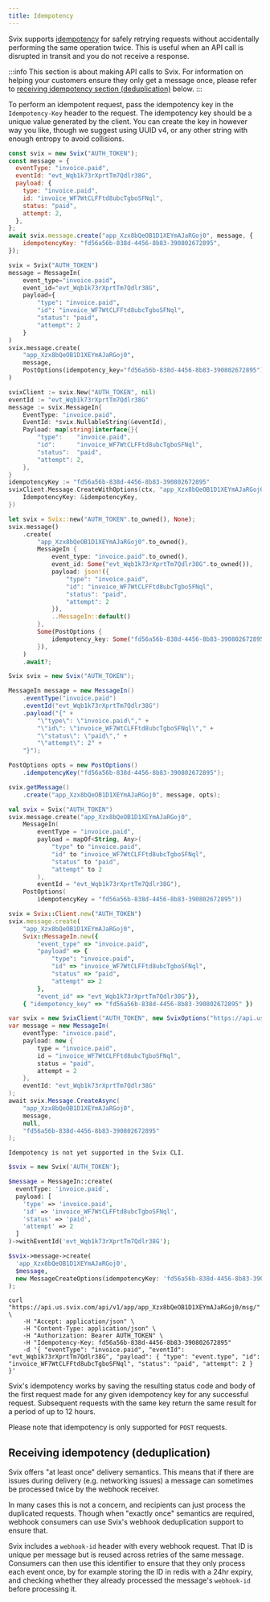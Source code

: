 ```yaml
---
title: Idempotency
---
```



Svix supports [idempotency](https://en.wikipedia.org/wiki/Idempotence) for safely retrying requests without accidentally performing the same operation twice. This is useful when an API call is disrupted in transit and you do not receive a response.

:::info
This section is about making API calls to Svix. For information on helping your customers ensure they only get a message once, please refer to [receiving idempotency section (deduplication)](#receiving-idempotency-deduplication) below.
:::

To perform an idempotent request, pass the idempotency key in the `Idempotency-Key` header to the request. The idempotency key should be a unique value generated by the client. You can create the key in however way you like, though we suggest using UUID v4, or any other string with enough entropy to avoid collisions.

<CodeTabs>
<TabItem value="js">

```js
const svix = new Svix("AUTH_TOKEN");
const message = {
  eventType: "invoice.paid",
  eventId: "evt_Wqb1k73rXprtTm7Qdlr38G",
  payload: {
    type: "invoice.paid",
    id: "invoice_WF7WtCLFFtd8ubcTgboSFNql",
    status: "paid",
    attempt: 2,
  },
};
await svix.message.create("app_Xzx8bQeOB1D1XEYmAJaRGoj0", message, {
    idempotencyKey: "fd56a56b-838d-4456-8b83-390802672895",
});
```

</TabItem>
<TabItem value="py">

```python
svix = Svix("AUTH_TOKEN")
message = MessageIn(
    event_type="invoice.paid",
    event_id="evt_Wqb1k73rXprtTm7Qdlr38G",
    payload={
        "type": "invoice.paid",
        "id": "invoice_WF7WtCLFFtd8ubcTgboSFNql",
        "status": "paid",
        "attempt": 2
    }
)
svix.message.create(
    "app_Xzx8bQeOB1D1XEYmAJaRGoj0",
    message,
    PostOptions(idempotency_key="fd56a56b-838d-4456-8b83-390802672895")
)
```

</TabItem>
<TabItem value="go">

```go
svixClient := svix.New("AUTH_TOKEN", nil)
eventId := "evt_Wqb1k73rXprtTm7Qdlr38G"
message := svix.MessageIn{
    EventType: "invoice.paid",
    EventId: *svix.NullableString(&eventId),
    Payload: map[string]interface{}{
        "type":    "invoice.paid",
        "id":      "invoice_WF7WtCLFFtd8ubcTgboSFNql",
        "status":  "paid",
        "attempt": 2,
    },
}
idempotencyKey := "fd56a56b-838d-4456-8b83-390802672895"
svixClient.Message.CreateWithOptions(ctx, "app_Xzx8bQeOB1D1XEYmAJaRGoj0", &message, &svix.PostOptions{
    IdempotencyKey: &idempotencyKey,
})
```

</TabItem>
<TabItem value="rust">

```rust
let svix = Svix::new("AUTH_TOKEN".to_owned(), None);
svix.message()
    .create(
        "app_Xzx8bQeOB1D1XEYmAJaRGoj0".to_owned(),
        MessageIn {
            event_type: "invoice.paid".to_owned(),
            event_id: Some("evt_Wqb1k73rXprtTm7Qdlr38G".to_owned()),
            payload: json!({
                "type": "invoice.paid",
                "id": "invoice_WF7WtCLFFtd8ubcTgboSFNql",
                "status": "paid",
                "attempt": 2
            }),
            ..MessageIn::default()
        },
        Some(PostOptions {
            idempotency_key: Some("fd56a56b-838d-4456-8b83-390802672895".to_owned()),
        }),
    )
    .await?;
```

</TabItem>
<TabItem value="java">

```java
Svix svix = new Svix("AUTH_TOKEN");

MessageIn message = new MessageIn()
    .eventType("invoice.paid")
    .eventId("evt_Wqb1k73rXprtTm7Qdlr38G")
    .payload("{" +
        "\"type\": \"invoice.paid\"," +
        "\"id\": \"invoice_WF7WtCLFFtd8ubcTgboSFNql\"," +
        "\"status\": \"paid\"," +
        "\"attempt\": 2" +
    "}");

PostOptions opts = new PostOptions()
    .idempotencyKey("fd56a56b-838d-4456-8b83-390802672895");

svix.getMessage()
    .create("app_Xzx8bQeOB1D1XEYmAJaRGoj0", message, opts);
```

</TabItem>
<TabItem value="kotlin">

```kotlin
val svix = Svix("AUTH_TOKEN")
svix.message.create("app_Xzx8bQeOB1D1XEYmAJaRGoj0",
    MessageIn(
        eventType = "invoice.paid",
        payload = mapOf<String, Any>(
            "type" to "invoice.paid",
            "id" to "invoice_WF7WtCLFFtd8ubcTgboSFNql",
            "status" to "paid",
            "attempt" to 2
        ),
        eventId = "evt_Wqb1k73rXprtTm7Qdlr38G"),
    PostOptions(
        idempotencyKey = "fd56a56b-838d-4456-8b83-390802672895"))
```

</TabItem>
<TabItem value="ruby">

```ruby
svix = Svix::Client.new("AUTH_TOKEN")
svix.message.create(
    "app_Xzx8bQeOB1D1XEYmAJaRGoj0",
    Svix::MessageIn.new({
        "event_type" => "invoice.paid",
        "payload" => {
            "type": "invoice.paid",
            "id" => "invoice_WF7WtCLFFtd8ubcTgboSFNql",
            "status" => "paid",
            "attempt" => 2
        },
        "event_id" => "evt_Wqb1k73rXprtTm7Qdlr38G"}),
    { "idempotency_key" => "fd56a56b-838d-4456-8b83-390802672895" })
```

</TabItem>
<TabItem value="csharp">

```csharp
var svix = new SvixClient("AUTH_TOKEN", new SvixOptions("https://api.us.svix.com"));
var message = new MessageIn(
    eventType: "invoice.paid",
    payload: new {
        type = "invoice.paid",
        id = "invoice_WF7WtCLFFtd8ubcTgboSFNql",
        status = "paid",
        attempt = 2
    },
    eventId: "evt_Wqb1k73rXprtTm7Qdlr38G"
);
await svix.Message.CreateAsync(
    "app_Xzx8bQeOB1D1XEYmAJaRGoj0",
    message,
    null,
    "fd56a56b-838d-4456-8b83-390802672895"
);
```

</TabItem>
<TabItem value="cli">

```
Idempotency is not yet supported in the Svix CLI.
```

</TabItem>
<TabItem value="php">

```php
$svix = new Svix('AUTH_TOKEN');

$message = MessageIn::create(
  eventType: 'invoice.paid',
  payload: [
    'type' => 'invoice.paid',
    'id' => 'invoice_WF7WtCLFFtd8ubcTgboSFNql',
    'status' => 'paid',
    'attempt' => 2
  ]
)->withEventId('evt_Wqb1k73rXprtTm7Qdlr38G');

$svix->message->create(
  'app_Xzx8bQeOB1D1XEYmAJaRGoj0',
  $message,
  new MessageCreateOptions(idempotencyKey: 'fd56a56b-838d-4456-8b83-390802672895')
);
```

</TabItem>
<TabItem value="curl">

```shell
curl "https://api.us.svix.com/api/v1/app/app_Xzx8bQeOB1D1XEYmAJaRGoj0/msg/" \
    -H "Accept: application/json" \
    -H "Content-Type: application/json" \
    -H "Authorization: Bearer AUTH_TOKEN" \
    -H "Idempotency-Key: fd56a56b-838d-4456-8b83-390802672895"
    -d '{ "eventType": "invoice.paid", "eventId": "evt_Wqb1k73rXprtTm7Qdlr38G", "payload": { "type": "event.type", "id": "invoice_WF7WtCLFFtd8ubcTgboSFNql", "status": "paid", "attempt": 2 } }'
```

</TabItem>
</CodeTabs>

Svix's idempotency works by saving the resulting status code and body of the first request made for any given idempotency key for any successful request. Subsequent requests with the same key return the same result for a period of up to 12 hours.

Please note that idempotency is only supported for `POST` requests.


## Receiving idempotency (deduplication)

Svix offers "at least once" delivery semantics. This means that if there are issues during delivery (e.g. networking issues) a message can sometimes be processed twice by the webhook receiver.

In many cases this is not a concern, and recipients can just process the duplicated requests. Though when "exactly once" semantics are required, webhook consumers can use Svix's webhook deduplication support to ensure that.

Svix includes a `webhook-id` header with every webhook request. That ID is unique per message but is reused across retries of the same message. Consumers can then use this identifier to ensure that they only process each event once, by for example storing the ID in redis with a 24hr expiry, and checking whether they already processed the message's `webhook-id` before processing it.
